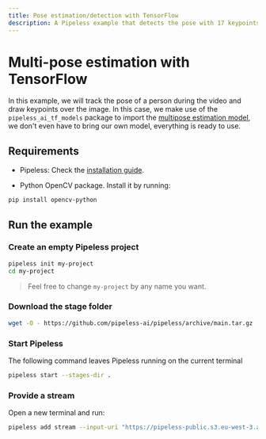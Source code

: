 ```yaml
---
title: Pose estimation/detection with TensorFlow
description: A Pipeless example that detects the pose with 17 keypoints in a video stream
---
```


# Multi-pose estimation with TensorFlow


In this example, we will track the pose of a person during the video and draw keypoints over the image.
In this case, we make use of the `pipeless_ai_tf_models` package to import the [multipose estimation model](/v0/models/tensorflow/multi-pose-estimation), we don't even have to bring our own model, everything is ready to use.

## Requirements

* Pipeless: Check the [installation guide](/v1/getting-started/installation).

* Python OpenCV package. Install it by running:

```bash copy
pip install opencv-python
```

## Run the example

<Steps>

### Create an empty Pipeless project

```bash copy
pipeless init my-project
cd my-project
```

> Feel free to change `my-project` by any name you want.

### Download the stage folder

```bash copy
wget -O - https://github.com/pipeless-ai/pipeless/archive/main.tar.gz | tar -xz --strip=2 "pipeless-main/examples/tf-pose"
```

### Start Pipeless

The following command leaves Pipeless running on the current terminal

```bash copy
pipeless start --stages-dir .
```

### Provide a stream

Open a new terminal and run:

```bash copy
pipeless add stream --input-uri "https://pipeless-public.s3.eu-west-3.amazonaws.com/woman-walking.mp4" --output-uri "screen" --frame-path "tf-pose"
```

</Steps>